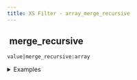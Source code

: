 ```yaml
---
title: XS Filter - array_merge_recursive
---
```


## <img src="../assets/docuBadge (11).png" alt="" data-size="line"> merge\_recursive <a href="#xs-array_merge_recursive" id="xs-array_merge_recursive"></a>

`value|merge_recursive:array`

<details>

<summary>Examples</summary>

```javascript
{"a":[1]}|merge_recursive:{"a":[2]}    // Returns {"a":[1,2]}
```

</details>

